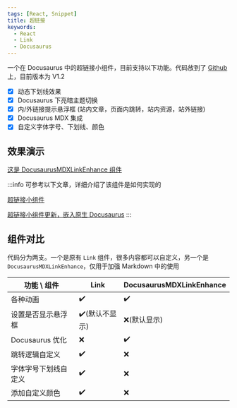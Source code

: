 ```yaml
---
tags: [React, Snippet]
title: 超链接
keywords:
  - React
  - Link
  - Docusaurus
---
```



一个在 Docusaurus 中的超链接小组件，目前支持以下功能。代码放到了 [Github](https://github.com/Casta-mere/Link) 上，目前版本为 V1.2

- [x] 动态下划线效果
- [x] Docusaurus 下亮暗主题切换
- [x] 内/外链接提示悬浮框 (站内文章，页面内跳转，站内资源，站外链接)
- [x] Docusaurus MDX 集成
- [x] 自定义字体字号、下划线、颜色

## 效果演示

<div className="tailwind">
  <div className="text-2xl mb-4">
    <Link
      title="这是 Link 组件"
      url="/docs/Snippets/Components/Link"
      onSameUrl="refresh"
    />
  </div>
</div>

[这是 DocusaurusMDXLinkEnhance 组件](/docs/Snippets/Components/Link)

:::info
可参考以下文章，详细介绍了该组件是如何实现的

[超链接小组件](/blog/Link)

[超链接小组件更新，嵌入原生 Docusaurus](/blog/Link-update-2025-08)
:::

## 组件对比

代码分为两支。一个是原有 `Link` 组件，很多内容都可以自定义，另一个是 `DocusaurusMDXLinkEnhance`，仅用于加强 Markdown 中的使用

| 功能 \\ 组件         | Link           | DocusaurusMDXLinkEnhance |
| -------------------- | -------------- | ------------------------ |
| 各种动画             | ✔️             | ✔️                       |
| 设置是否显示悬浮框   | ✔️(默认不显示) | ❌(默认显示)             |
| Docusaurus 优化      | ❌             | ✔️                       |
| 跳转逻辑自定义       | ✔️             | ❌                       |
| 字体字号下划线自定义 | ✔️             | ❌                       |
| 添加自定义颜色       | ✔️             | ❌                       |
